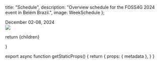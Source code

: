 
  title: "Schedule",
  description: "Overview schedule for the FOSS4G 2024 event in Belém Brazil.",
  image: WeekSchedule
};

<div className="text-3xl mt-4 mb-2 md:text-7xl text-center md:mt-8 md:mb-4 font-ubuntu">December 02-08, 2024</div>

<Image src={WeekSchedule} />

  return <MdxLayout metadata={metadata}>{children}</MdxLayout>


}

export async function getStaticProps() {
  return {
    props: {
      metadata
    },
  }
}